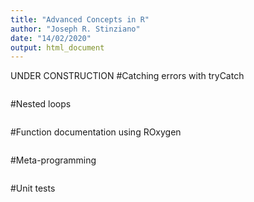 ```yaml
---
title: "Advanced Concepts in R"
author: "Joseph R. Stinziano"
date: "14/02/2020"
output: html_document
---
```

UNDER CONSTRUCTION
#Catching errors with tryCatch
```r

```

#Nested loops
```r

```

#Function documentation using ROxygen
```r

```

#Meta-programming
```r

```

#Unit tests
```r

```